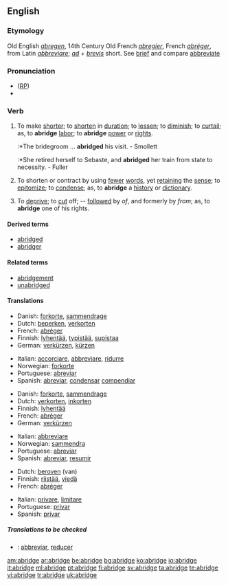 ==English==

===Etymology===
Old English ''[[abregen]]'', 14th Century Old French ''[[abregier]]'', French ''[[abréger]]'', from Latin ''[[abbreviare]]''; ''[[ad]]'' + ''[[brevis]]'' short. See [[brief]] and compare [[abbreviate]]

===Pronunciation===
* ([[RP]]) {{IPA|/əˈbrɪdʒ/}}
*{{audio|en-us-abridge.ogg|Audio (US)}}

===Verb===
{{en-verb|abridg|ing}}

# {{transitive}} To make [[shorter]]; to [[shorten]] in [[duration]]; to [[lessen]]; to [[diminish]]; to [[curtail]]; as, to '''abridge''' [[labor]]; to '''abridge''' [[power]] or [[right]]s.
#:*The bridegroom ... '''abridged''' his visit. - Smollett
#:*She retired herself to Sebaste, and '''abridged''' her train from state to necessity. - Fuller
# {{transitive}} To shorten or contract by using [[fewer]] [[word]]s, yet [[retaining]] the [[sense]]; to [[epitomize]]; to [[condense]]; as, to '''abridge''' a [[history]] or [[dictionary]].
# {{transitive}} To [[deprive]]; to [[cut]] off; -- [[follow]]ed by ''of'', and formerly by ''from''; as, to '''abridge''' one of his rights.

====Derived terms====
* [[abridged]]
* [[abridger]]

====Related terms====
* [[abridgement]]
* [[unabridged]]

====Translations====
{{trans-top|'''to make shorter''' (1)}}
*Danish: [[forkorte]], [[sammendrage]]
*Dutch: [[beperken]], [[verkorten]]
*French: [[abréger]]
*Finnish: [[lyhentää]], [[typistää]], [[supistaa]]
*German: [[verkürzen]], [[kürzen]]
{{trans-mid}}
*Italian: [[accorciare]], [[abbreviare]], [[ridurre]]
*Norwegian: [[forkorte]]
*Portuguese: [[abreviar]]
*Spanish: [[abreviar]], [[condensar]] [[compendiar]]
{{trans-bottom}}

{{trans-top|'''to shorten or contract by using fewer words''' (2)}}
*Danish: [[forkorte]], [[sammendrage]]
*Dutch: [[verkorten]], [[inkorten]]
*Finnish: [[lyhentää]]
*French: [[abréger]]
*German: [[verkürzen]]
{{trans-mid}}
*Italian: [[abbreviare]]
*Norwegian: [[sammendra]]
*Portuguese: [[abreviar]]
*Spanish: [[abreviar]], [[resumir]]
{{trans-bottom}}

{{trans-top|'''to deprive''' (3)}}
*Dutch: [[beroven]] (van)
*Finnish: [[riistää]], [[viedä]]
*French: [[abréger]]
{{trans-mid}}
*Italian: [[privare]], [[limitare]]
*Portuguese: [[privar]]
*Spanish: [[privar]]
{{trans-bottom}}

=====Translations to be checked=====
{{checktrans}}
*{{ttbc|Interlingua}}: [[abbreviar]], [[reducer]]

[[am:abridge]]
[[ar:abridge]]
[[be:abridge]]
[[bg:abridge]]
[[ko:abridge]]
[[io:abridge]]
[[it:abridge]]
[[ml:abridge]]
[[pt:abridge]]
[[fi:abridge]]
[[sv:abridge]]
[[ta:abridge]]
[[te:abridge]]
[[vi:abridge]]
[[tr:abridge]]
[[uk:abridge]]